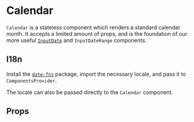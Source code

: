 
<Meta component={Calendar} title="Components/Calendar" />

# Calendar

`Calendar` is a stateless component which renders a standard calendar month. It accepts a limited amount of props, and is the foundation of our more useful [`InputDate`](/components/forms/input-date) and `InputDateRange` components.

<Editor code={storyBasic} />

## I18n

Install the [`date-fns`](https://date-fns.org/) package, import the necessary locale, and pass it to `ComponentsProvider`.

<Editor code={storyProviderLocale} />

The locale can also be passed directly to the `Calendar` component.

<Editor code={storyLocale} />

## Props

<ArgsTable of={Calendar} exclude={excludedProps} />
